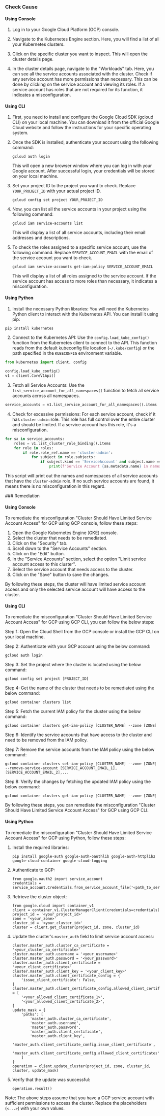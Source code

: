 

<Tabs><Tab title='Cause'>
### Check Cause

#### Using Console

1. Log in to your Google Cloud Platform (GCP) console.

2. Navigate to the Kubernetes Engine section. Here, you will find a list of all your Kubernetes clusters.

3. Click on the specific cluster you want to inspect. This will open the cluster details page.

4. In the cluster details page, navigate to the "Workloads" tab. Here, you can see all the service accounts associated with the cluster. Check if any service account has more permissions than necessary. This can be done by clicking on the service account and viewing its roles. If a service account has roles that are not required for its function, it indicates a misconfiguration.

#### Using CLI

1. First, you need to install and configure the Google Cloud SDK (gcloud CLI) on your local machine. You can download it from the official Google Cloud website and follow the instructions for your specific operating system.

2. Once the SDK is installed, authenticate your account using the following command:
   ```
   gcloud auth login
   ```
   This will open a new browser window where you can log in with your Google account. After successful login, your credentials will be stored on your local machine.

3. Set your project ID to the project you want to check. Replace `YOUR_PROJECT_ID` with your actual project ID.
   ```
   gcloud config set project YOUR_PROJECT_ID
   ```

4. Now, you can list all the service accounts in your project using the following command:
   ```
   gcloud iam service-accounts list
   ```
   This will display a list of all service accounts, including their email addresses and descriptions.

5. To check the roles assigned to a specific service account, use the following command. Replace `SERVICE_ACCOUNT_EMAIL` with the email of the service account you want to check.
   ```
   gcloud iam service-accounts get-iam-policy SERVICE_ACCOUNT_EMAIL
   ```
   This will display a list of all roles assigned to the service account. If the service account has access to more roles than necessary, it indicates a misconfiguration.

#### Using Python

1. Install the necessary Python libraries: You will need the Kubernetes Python client to interact with the Kubernetes API. You can install it using pip:

```python
pip install kubernetes
```

2. Connect to the Kubernetes API: Use the `config.load_kube_config()` function from the Kubernetes client to connect to the API. This function reads from the default kubeconfig file location (`~/.kube/config`) or the path specified in the `KUBECONFIG` environment variable.

```python
from kubernetes import client, config

config.load_kube_config()
v1 = client.CoreV1Api()
```

3. Fetch all Service Accounts: Use the `list_service_account_for_all_namespaces()` function to fetch all service accounts across all namespaces.

```python
service_accounts = v1.list_service_account_for_all_namespaces().items
```

4. Check for excessive permissions: For each service account, check if it has `cluster-admin` role. This role has full control over the entire cluster and should be limited. If a service account has this role, it's a misconfiguration.

```python
for sa in service_accounts:
    roles = v1.list_cluster_role_binding().items
    for role in roles:
        if role.role_ref.name == 'cluster-admin':
            for subject in role.subjects:
                if subject.kind == 'ServiceAccount' and subject.name == sa.metadata.name and subject.namespace == sa.metadata.namespace:
                    print(f"Service Account {sa.metadata.name} in namespace {sa.metadata.namespace} has cluster-admin role.")
```

This script will print out the names and namespaces of all service accounts that have the `cluster-admin` role. If no such service accounts are found, it means there is no misconfiguration in this regard.

</Tab>

<Tab title='Remediation'>
### Remediation

#### Using Console

To remediate the misconfiguration "Cluster Should Have Limited Service Account Access" for GCP using GCP console, follow these steps:

1. Open the Google Kubernetes Engine (GKE) console.
2. Select the cluster that needs to be remediated.
3. Click on the "Security" tab.
4. Scroll down to the "Service Accounts" section.
5. Click on the "Edit" button.
6. In the "Service Accounts" section, select the option "Limit service account access to this cluster".
7. Select the service account that needs access to the cluster.
8. Click on the "Save" button to save the changes.

By following these steps, the cluster will have limited service account access and only the selected service account will have access to the cluster.

#### Using CLI

To remediate the misconfiguration "Cluster Should Have Limited Service Account Access" for GCP using GCP CLI, you can follow the below steps:

Step 1: Open the Cloud Shell from the GCP console or install the GCP CLI on your local machine.

Step 2: Authenticate with your GCP account using the below command:
```
gcloud auth login
```

Step 3: Set the project where the cluster is located using the below command:
```
gcloud config set project [PROJECT_ID]
```

Step 4: Get the name of the cluster that needs to be remediated using the below command:
```
gcloud container clusters list
```

Step 5: Fetch the current IAM policy for the cluster using the below command:
```
gcloud container clusters get-iam-policy [CLUSTER_NAME] --zone [ZONE]
```

Step 6: Identify the service accounts that have access to the cluster and need to be removed from the IAM policy.

Step 7: Remove the service accounts from the IAM policy using the below command:
```
gcloud container clusters set-iam-policy [CLUSTER_NAME] --zone [ZONE] --remove-service-account [SERVICE_ACCOUNT_EMAIL_1],[SERVICE_ACCOUNT_EMAIL_2],...
```

Step 8: Verify the changes by fetching the updated IAM policy using the below command:
```
gcloud container clusters get-iam-policy [CLUSTER_NAME] --zone [ZONE]
```

By following these steps, you can remediate the misconfiguration "Cluster Should Have Limited Service Account Access" for GCP using GCP CLI.

#### Using Python

To remediate the misconfiguration "Cluster Should Have Limited Service Account Access" for GCP using Python, follow these steps:

1. Install the required libraries:
   ```
   pip install google-auth google-auth-oauthlib google-auth-httplib2 google-cloud-container google-cloud-logging
   ```

2. Authenticate to GCP:
   ```
   from google.oauth2 import service_account
   credentials = service_account.Credentials.from_service_account_file('<path_to_service_account_file>')
   ```

3. Retrieve the cluster object:
   ```
   from google.cloud import container_v1
   client = container_v1.ClusterManagerClient(credentials=credentials)
   project_id = '<your_project_id>'
   zone = '<your_zone>'
   cluster_id = '<your_cluster_id>'
   cluster = client.get_cluster(project_id, zone, cluster_id)
   ```

4. Update the cluster's `master_auth` field to limit service account access:
   ```
   cluster.master_auth.cluster_ca_certificate = '<your_cluster_ca_certificate>'
   cluster.master_auth.username = '<your_username>'
   cluster.master_auth.password = '<your_password>'
   cluster.master_auth.client_certificate = '<your_client_certificate>'
   cluster.master_auth.client_key = '<your_client_key>'
   cluster.master_auth.client_certificate_config = {
       'issue_client_certificate': False,
   }
   cluster.master_auth.client_certificate_config.allowed_client_certificates = [
       '<your_allowed_client_certificate_1>',
       '<your_allowed_client_certificate_2>',
   ]
   update_mask = {
       'paths': [
           'master_auth.cluster_ca_certificate',
           'master_auth.username',
           'master_auth.password',
           'master_auth.client_certificate',
           'master_auth.client_key',
           'master_auth.client_certificate_config.issue_client_certificate',
           'master_auth.client_certificate_config.allowed_client_certificates',
       ]
   }
   operation = client.update_cluster(project_id, zone, cluster_id, cluster, update_mask)
   ```

5. Verify that the update was successful:
   ```
   operation.result()
   ```

Note: The above steps assume that you have a GCP service account with sufficient permissions to access the cluster. Replace the placeholders (`<...>`) with your own values.


</Tab>
</Tabs>